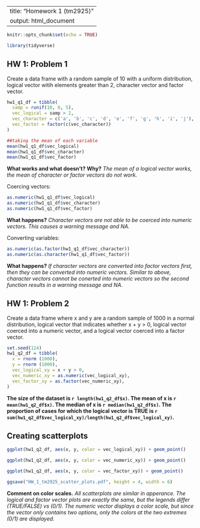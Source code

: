 
---
title: "Homework 1 (tm2925)"
output: html_document
---
```r
knitr::opts_chunk$set(echo = TRUE)

library(tidyverse)
```

## HW 1: Problem 1
Create a data frame with a random sample of 10 with a uniform distribution, logical vector witih elements greater than 2, character vector and factor vector.

```r
hw1_q1_df = tibble(
  samp = runif(10, 0, 5),
  vec_logical = samp > 2,
  vec_character = c('a', 'b', 'c', 'd', 'e', 'f', 'g', 'h', 'i', 'j'),
  vec_factor = factor(c(vec_character))
)

##taking the mean of each variable
mean(hw1_q1_df$vec_logical)
mean(hw1_q1_df$vec_character)
mean(hw1_q1_df$vec_factor)
```
**What works and what doesn’t? Why?**
_The mean of a logical vector works, the mean of character or factor vectors do not work._

Coercing vectors:
```r
as.numeric(hw1_q1_df$vec_logical)
as.numeric(hw1_q1_df$vec_character)
as.numeric(hw1_q1_df$vec_factor)
```
**What happens?**
_Character vectors are not able to be coerced into numeric vectors. This causes a warning message and NA._

Converting variables:
```r
as.numeric(as.factor(hw1_q1_df$vec_character))
as.numeric(as.character(hw1_q1_df$vec_factor))
```
**What happens?**
_If character vectors are converted into factor vectors first, then they can be converted into numeric vectors. Similar to above, character vectors cannot be conerted into numeric vectors so the second function results in a warning message and NA._

## HW 1: Problem 2
Create a data frame where x and y are a random sample of 1000 in a normal distribution, logical vector that indicates whether x + y > 0, logical vector coerced into a numeric vector, and a logical vector coerced into a factor vector.

```r
set.seed(124)
hw1_q2_df = tibble(
  x = rnorm (1000),
  y = rnorm (1000),
  vec_logical_xy = x + y > 0,
  vec_numeric_xy = as.numeric(vec_logical_xy),
  vec_factor_xy = as.factor(vec_numeric_xy),
)
```

**The size of the dataset is `r length(hw1_q2_df$x)`. The mean of x is `r mean(hw1_q2_df$x)`. The median of x is `r median(hw1_q2_df$x)`. The proportion of cases for which the logical vector is TRUE is `r sum(hw1_q2_df$vec_logical_xy)/length(hw1_q2_df$vec_logical_xy)`.**

## Creating scatterplots
```r
ggplot(hw1_q2_df, aes(x, y, color = vec_logical_xy)) + geom_point()

ggplot(hw1_q2_df, aes(x, y, color = vec_numeric_xy)) + geom_point()

ggplot(hw1_q2_df, aes(x, y, color = vec_factor_xy)) + geom_point()

ggsave("HW_1_tm2925_scatter_plots.pdf", height = 4, width = 6)
```

**Comment on color scales.**
_All scatterplots are similar in apperance. The logical and factor vector plots are exactly the same, but the legends differ (TRUE/FALSE) vs (0/1). The numeric vector displays a color scale, but since the vector only contains two options, only the colors at the two extremes (0/1) are displayed._  

